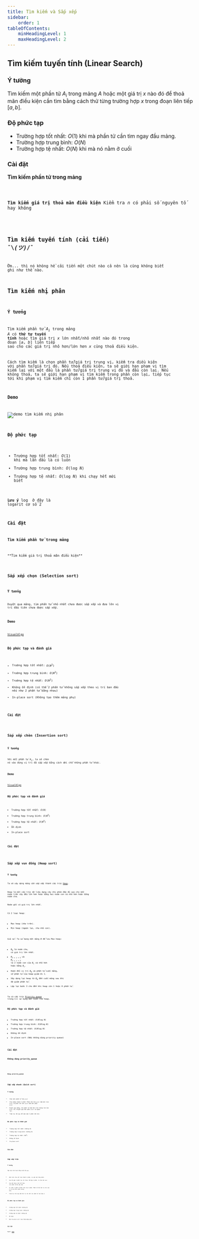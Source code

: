 ```yaml
---
title: Tìm kiếm và Sắp xếp
sidebar:
    order: 1
tableOfContents:
    minHeadingLevel: 1
    maxHeadingLevel: 2
---
```



## Tìm kiếm tuyến tính (Linear Search)
### Ý tưởng
Tìm kiếm một phần tử $A_i$ trong mảng $A$ hoặc một giá trị $x$ nào đó để thoả mãn điều kiện cần tìm bằng cách thử từng trường hợp $x$ trong đoạn liên tiếp $[a,b]$.


### Độ phức tạp
- Trường hợp tốt nhất: $O(1)$ khi mà phần tử cần tìm ngay đầu mảng.
- Trường hợp trung bình: $O(N)$ 
- Trường hợp tệ nhất: $O(N)$ khi mà nó nằm ở cuối

### Cài đặt


**Tìm kiếm phần tử trong mảng**

<Code code={LinearSearchCode} lang="c++" title="linearSearch.cpp" />

**Tìm kiếm giá trị thoả mãn điều kiện**
Kiểm tra $n$ có phải số nguyên tố hay không


<Code code={IsPrimeCode} lang="c++" title="isPrime.cpp" />

## Tìm kiếm tuyến tính (cải tiến) ¯\\_(ツ)_/¯
Ờm... thì nó không hề cải tiến một chút nào cả nên là cũng không biết ghi như thế nào.

## Tìm kiếm nhị phân
### Ý tưởng
Tìm kiếm phần tử $A_i$ trong mảng $A$ có **thứ tự tuyến tính** hoặc tìm giá trị $x$ lớn nhất/nhỏ nhất nào đó trong đoạn $[a, b]$ liên tiếp sao cho các giá trị nhỏ hơn/lớn hơn $x$ cũng thoả điều kiện.

Cách tìm kiếm là chọn phần tử/giá trị trung vị, kiểm tra điều kiện với phần tử/giá trị đó. Nếu thoả điều kiện, ta sẽ giới hạn phạm vi tìm kiếm lại với một đầu là phần tử/giá trị trung vị đó và đầu còn lại. Nếu không thoả, ta sẽ giới hạn phạm vi tìm kiếm trong phần còn lại, tiếp tục tới khi phạm vị tìm kiếm chỉ còn 1 phần tử/giá trị thoả.

### Demo

![demo tìm kiếm nhị phân](https://i.imgur.com/pMyFIeq.gif)

### Độ phức tạp
- Trường hợp tốt nhất: $O(1)$ khi mà lần đầu là có luôn
- Trường hợp trung bình: $O(\log{N})$ 
- Trường hợp tệ nhất: $O(\log{N})$ khi chạy hết mới biết

**Lưu ý** $\log$ ở đây là logarit cơ số 2

### Cài đặt
**Tìm kiếm phần tử trong mảng**


<Code code={BinarySearchArrayCode} lang="c++" title="binarySearchArray.cpp" />
**Tìm kiếm giá trị thoả mãn điều kiện**


<Code code={BinarySearchValueCode} lang="c++" title="binarySearchValue.cpp" />

## Sắp xếp chọn (Selection sort)
### Ý tưởng
Duyệt qua mảng, tìm phần tử nhỏ nhất chưa được sắp xếp và đưa lên vị trí đầu tiên chưa được sắp xếp.

### Demo
[VisualAlgo](https://visualgo.net/en/sorting)

### Độ phức tạp và đánh giá
- Trường hợp tốt nhất: $O(N^2)$ 
- Trường hợp trung bình: $O(N^2)$
- Trường hợp tệ nhất: $O(N^2)$
- Không ổn định (có thể 2 phần tử không sắp xếp theo vị trí ban đầu nếu như 2 phần tử bằng nhau)
- In-place sort (Không tạo thêm mảng phụ)

### Cài đặt

<Code code={SelectionSortCode} lang="c++" title="selectionSort.cpp" />

## Sắp xếp chèn (Insertion sort)
### Ý tưởng
Với mỗi phần tử $A_i$, ta sẽ chèn nó vào đúng vị trí đã sắp xếp bằng cách dời chỗ những phần tử khác.

### Demo
[VisualAlgo](https://visualgo.net/en/sorting)

### Độ phức tạp và đánh giá
- Trường hợp tốt nhất: $O(N)$
- Trường hợp trung bình: $O(N^2)$
- Trường hợp tệ nhất: $O(N^2)$
- Ổn định
- In-place sort

### Cài đặt

<Code code={InsertionSortCode} lang="c++" title="insertionSort.cpp" />

## Sắp xếp vun đống (Heap sort)
### Ý tưởng
Ta sẽ xây dựng mảng cần sắp xếp thành cấu trúc [Heap](https://vnoi.info/wiki/translate/wcipeg/Binary-Heap.md#0-ki%E1%BA%BFn-th%E1%BB%A9c-c%E1%BA%A7n-bi%E1%BA%BFt-tr%C6%B0%E1%BB%9Bc).

Heap là một cấu trúc dữ liệu dạng cây nhị phân đầy đủ sao cho mỗi node trên cây đều lớn hơn hoặc bằng hai node con và nhỏ hơn hoặc bằng node cha.

Node gốc có giá trị lớn nhất.

Có 2 loại heap:
- Max heap (như trên).
- Min heap (ngược lại, cha nhỏ con).

Giả sử: Ta sử dụng một mảng $B$ để lưu Max heap:
- $B_0$ là node cha, có giá trị lớn nhất.
- $B_{2 \times i + 1}$ và $B_{2 \times i + 2}$ là 2 node con của $B_i$ và nhỏ hơn hoặc bằng $B_i$.
- Hoán đổi vị trí $B_0$ và phần tử cuối mảng, số phần tử của heap giảm đi 1.
- Xây dựng lại heap từ $B_0$ đến cuối mảng sau khi đã giảm phần tử.
- Lặp lại bước 3 cho đến khi heap còn 1 hoặc 0 phần tử.

Ta có cấu trúc [Priority queue](https://en.wikipedia.org/wiki/Priority_queue) trong C++ sử dụng một biến thể heap.

### Độ phức tạp và đánh giá
- Trường hợp tốt nhất: $O(N\log{N})$
- Trường hợp trung bình: $O(N\log{N})$
- Trường hợp tệ nhất: $O(N\log{N})$
- Không ổn định
- In-place sort (Nếu không dùng priority queue)

### Cài đặt
**Không dùng priority_queue**


<Code code={HeapifyCode} lang="c++" title="heapify.cpp" />


<Code code={HeapSortCode} lang="c++" title="heapSort.cpp" />

**Dùng priority_queue**


<Code code={HeapSortPriorityQueueCode} lang="c++" title="heapSortPriorityQueue.cpp" />

## Sắp xếp nhanh (Quick sort)
### Ý tưởng
- Chọn một phần tử làm `pivot`
- Chia mảng thành 2 phần: Phần nhỏ hơn `pivot` nằm bên trái `pivot` và phần lớn hơn `pivot` nằm bên phải `pivot`
- Duyệt qua mảng, tìm phần tử nàm bên trái nhưng lớn hơn `pivot` thì chuyển qua bên phải `pivot` và ngược lại.
- Tiếp tục đệ quy để sắp xếp 2 phần nhỏ hơn.

### Độ phức tạp và đánh giá
- Trường hợp tốt nhất: $O(N\log{N})$
- Trường hợp trung bình: $O(N\log{N})$
- Trường hợp tệ nhất: $O(N^2)$
- Không ổn định
- In-place sort

### Cài đặt

<Code code={QuickSortCode} lang="c++" title="quickSort.cpp" />

## Sắp xếp trộn
### Ý tưởng
Sắp xếp trộn hoạt động kiểu đệ quy:

- Đầu tiên chia dữ liệu thành 2 phần, và sắp xếp từng phần.
- Sau đó gộp 2 phần lại với nhau. Để gộp 2 phần, ta làm như sau:
- Tạo một dãy $A$ mới để chứa các phần tử đã sắp xếp.
- So sánh 2 phần tử đầu tiên của 2 phần. Phần tử nhỏ hơn ta cho vào $A$ và xóa khỏi phần tương ứng.
- Tiếp tục như vậy đến khi ta cho hết các phần tử vào dãy $A$.

### Độ phức tạp và đánh giá
- Trường hợp tốt nhất: $O(N\log{N})$
- Trường hợp trung bình: $O(N\log{N})$
- Trường hợp tệ nhất: $O(N\log{N})$
- Ổn định
- Non In-place sort (tạo thêm mảng phụ)

### Cài đặt
Nguồn: [VNOI](https://vnoi.info/wiki/algo/basic/sorting.md)


<Code code={MergeSortCode} lang="c++" title="mergeSort.cpp" />
